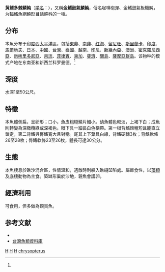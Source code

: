 {{NoteTA|G1=Toponym}}
{{Speciesbox
| taxon = Sufflamen chrysopterus
| status = NE
| status_system = IUCN3.1
| image = Sufflamen_chrysopterum.jpg
| binomial_authority = Bloch et Schneider, 1801<ref name='id8779'>{{cite web| url =http://www.bioinfo.cn/db05/BjdwSpecies.php?action=view&id=8779| title =黄鳍多棘鳞鲀| work =中国动物物种编目数据库| publisher =中国科学院微生物研究所| author =中国科学院动物研究所| accessdate =2009-04-16| deadurl =yes| archiveurl =https://web.archive.org/web/20131203122335/http://www.bioinfo.cn/db05/BjdwSpecies.php?action=view| archivedate =2013-12-03}}</ref>
| synonyms = *''Balistes chrysopterus''<br /><small>Bloch & Schneider, 1801</small>
*''Hemibalistes chrysoptera''<br /><small>Bloch & Schneider, 1801</small>
*''Hemibalistes chrysopterus''<br /><small>Bloch & Schneider, 1801</small>
*''Sufflamen chrysoptera''<br /><small>Bloch & Schneider, 1801</small>
*''Sufflamen chrysopterus''<br /><small>Bloch & Schneider, 1801</small>
}}

'''黄鳍多棘鳞鲀'''（[[学名|学名]]：{{lang|la|''Sufflamen chrysopterus''}}），又稱'''金鰭鼓氣鱗魨'''，俗名咖啡砲彈、金鰭鼓氣板機魨，为[[輻鰭魚綱|輻鰭魚綱]][[魨形目|魨形目]][[鳞鲀科|鳞鲀科]]的一[[種|種]]。

==分布==
本魚分布于[[印度|印度]]西[[太平洋|太平洋]]區，包括[[東非|東非]]、[[南非|南非]]、[[红海|红海]]、[[留尼旺|留尼旺]]、[[斯里蘭卡|斯里蘭卡]]、[[印度|印度]]、[[馬爾地夫|馬爾地夫]]、[[日本|日本]]、[[中國|中國]]、[[台灣|台灣]]、[[泰國|泰國]]、[[越南|越南]]、[[印尼|印尼]]、[[新幾內亞|新幾內亞]]、[[澳洲|澳洲]]、[[密克羅尼西亞|密克羅尼西亞]]、[[新喀里多尼亞|新喀里多尼亞]]、[[帛琉|帛琉]]、[[菲律賓|菲律賓]]、[[東加|東加]]、[[斐濟|斐濟]]、[[關島|關島]]、[[薩摩亞群島|薩摩亞群島]]。该物种的模式产地在东南亚和新西兰科罗曼德。<ref name='id8779'/>

==深度==
水深1至50公尺。

==特徵==
本魚體側扁，呈卵形；口小，魚皮粗糙鱗片細小。幼魚體色較淡，上褐下白；成魚則轉變為深橄欖綠或深褐色，眼下具一細長白色橫帶。第一根背鰭棘粗短且能直立鎖定，第二背鰭與臀鰭寬大且對稱。尾其上下葉具白緣，背鰭硬棘3枚；背鰭軟條26至28枚；臀鰭軟條23至26枚，體長可達30公分。

==生態==
本魚棲息於礁沙混合區，性情溫和，遇敵時則躲入礁縫凹陷處。屬雜食性，以[[藻類|藻類]]及底棲動物為主食。築缽形巢於沙地，親魚會護卵。

==經濟利用==
可食用，但多做為觀賞魚。

== 参考文献 ==
{{reflist}}
*{{FishBase_species|genus=Sufflamen|species=chrysopterus|year=2011|month=12}}
*[http://fishdb.sinica.edu.tw/ 台灣魚類資料庫]{{Wayback|url=http://fishdb.sinica.edu.tw/ |date=20160304193340 }}

{{taxonbar}}
[[Category:_1801年描述的鱼类|H]]
[[Category:食用魚|H]]
[[Category:觀賞魚|H]]
[[Category:多棘鳞鲀属|chrysopterus]]